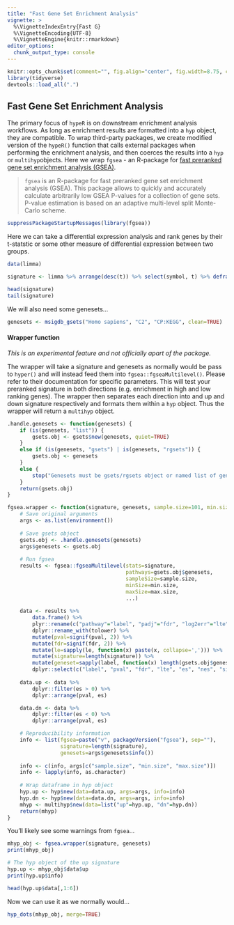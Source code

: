 ```yaml
---
title: "Fast Gene Set Enrichment Analysis"
vignette: >
  %\VignetteIndexEntry{Fast G}
  %\VignetteEncoding{UTF-8}
  %\VignetteEngine{knitr::rmarkdown}
editor_options: 
  chunk_output_type: console
---
```


```r
knitr::opts_chunk$set(comment="", fig.align="center", fig.width=8.75, cache=FALSE)
library(tidyverse)
devtools::load_all(".")
```

## Fast Gene Set Enrichment Analysis

The primary focus of `hypeR` is on downstream enrichment analysis workflows. As long as enrichment results are formatted into a `hyp` object, they are compatible. To wrap third-party packages, we create modified version of the `hypeR()` function that calls external packages when performing the enrichment analysis, and then coerces the results into a `hyp` or `multihyp`objects. Here we wrap `fgsea` - an R-package for [fast preranked gene set enrichment analysis (GSEA)](https://www.biorxiv.org/content/10.1101/060012v3).

>`fgsea` is an R-package for fast preranked gene set enrichment analysis (GSEA). This package allows to quickly and accurately calculate arbitrarily low GSEA P-values for a collection of gene sets. P-value estimation is based on an adaptive multi-level split Monte-Carlo scheme.

```r
suppressPackageStartupMessages(library(fgsea))
```

Here we can take a differential expression analysis and rank genes by their t-statstic or some other measure of differential expression between two groups.

```r
data(limma)

signature <- limma %>% arrange(desc(t)) %>% select(symbol, t) %>% deframe()

head(signature)
tail(signature)
```

We will also need some genesets...

```r
genesets <- msigdb_gsets("Homo sapiens", "C2", "CP:KEGG", clean=TRUE)
```

#### Wrapper function

*This is an experimental feature and not officially apart of the package.*

The wrapper will take a signature and genesets as normally would be pass to `hyper()` and will instead feed them into `fgsea::fgseaMultilevel()`. Please refer to their documentation for specific parameters. This will test your preranked signature in both directions (e.g. enrichment in high and low ranking genes). The wrapper then separates each direction into and up and down signature respectively and formats them within a `hyp` object. Thus the wrapper will return a `multihyp` object.

```r
.handle.genesets <- function(genesets) {
    if (is(genesets, "list")) {
        gsets.obj <- gsets$new(genesets, quiet=TRUE)
    }
    else if (is(genesets, "gsets") | is(genesets, "rgsets")) {
        gsets.obj <- genesets
    } 
    else {
        stop("Genesets must be gsets/rgsets object or named list of genesets")
    }
    return(gsets.obj)
}

fgsea.wrapper <- function(signature, genesets, sample.size=101, min.size=1, max.size=Inf, ...) {
    # Save original arguments
    args <- as.list(environment())
    
    # Save gsets object
    gsets.obj <- .handle.genesets(genesets)
    args$genesets <- gsets.obj
    
    # Run fgsea
    results <- fgsea::fgseaMultilevel(stats=signature, 
                                      pathways=gsets.obj$genesets, 
                                      sampleSize=sample.size, 
                                      minSize=min.size, 
                                      maxSize=max.size, 
                                      ...)
    
    data <- results %>%
        data.frame() %>%
        plyr::rename(c("pathway"="label", "padj"="fdr", "log2err"="lte", "size"="overlap", "leadingEdge"="le")) %>%
        dplyr::rename_with(tolower) %>%
        mutate(pval=signif(pval, 2)) %>%
        mutate(fdr=signif(fdr, 2)) %>%
        mutate(le=sapply(le, function(x) paste(x, collapse=','))) %>%
        mutate(signature=length(signature)) %>%
        mutate(geneset=sapply(label, function(x) length(gsets.obj$genesets[[x]]))) %>%
        dplyr::select(c("label", "pval", "fdr", "lte", "es", "nes", "signature", "geneset", "overlap", "le"))
    
    data.up <- data %>%
        dplyr::filter(es > 0) %>%
        dplyr::arrange(pval, es)

    data.dn <- data %>%
        dplyr::filter(es < 0) %>%
        dplyr::arrange(pval, es)    

    # Reproducibility information
    info <- list(fgsea=paste("v", packageVersion("fgsea"), sep=""),
                 signature=length(signature), 
                 genesets=args$genesets$info())
    
    info <- c(info, args[c("sample.size", "min.size", "max.size")])
    info <- lapply(info, as.character)
    
    # Wrap dataframe in hyp object
    hyp.up <- hyp$new(data=data.up, args=args, info=info)
    hyp.dn <- hyp$new(data=data.dn, args=args, info=info)
    mhyp <- multihyp$new(data=list("up"=hyp.up, "dn"=hyp.dn))
    return(mhyp)
}
```

You'll likely see some warnings from `fgsea`...

```r
mhyp_obj <- fgsea.wrapper(signature, genesets)
print(mhyp_obj)
```

```r
# The hyp object of the up signature
hyp.up <- mhyp_obj$data$up
print(hyp.up$info)
```

```r
head(hyp.up$data[,1:6])
```

Now we can use it as we normally would...

```r
hyp_dots(mhyp_obj, merge=TRUE)
```
